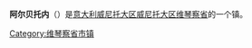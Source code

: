 {{Infobox Settlement
| name = 阿尔贝托内<br/>Albettone
| image_skyline = 
| imagesize = 
| image_caption = 
| image_flag = 
| image_shield = 
| pushpin_map = Italy
| pushpin_label_position = bottom
| subdivision_type = 国家
| subdivision_name = {{ITA}}
| subdivision_type1 = [[意大利行政区划|大区]]
| subdivision_name1 = [[威尼托大区|威尼托大区]]
| subdivision_type2 = [[意大利行政区划|省]]
| subdivision_name2 =  [[维琴察省|维琴察省]]
| elevation_m = 19
| elevation_ft = 
| area_total_km2 = 19
| population_as_of = 2007年
| population_total = 2124
| population_density_km2 = auto
| timezone = [[CET|CET]]
| utc_offset = +1
| timezone_DST = [[CEST|CEST]]
| utc_offset_DST = +2
| website = [http://www.comune.albettone.vi.it 官方网站] 
}}
'''阿尔贝托内'''（{{lang-it|Albettone}}）是[[意大利|意大利]][[威尼托大区|威尼托大区]][[威尼托大区|威尼托大区]][[维琴察省|维琴察省]]的一个镇。

{{維琴察省市鎮}}
{{normdaten}}
{{DEFAULTSORT:albettone}}
[[Category:维琴察省市镇|Category:维琴察省市镇]]
{{Italy-geo-stub}}